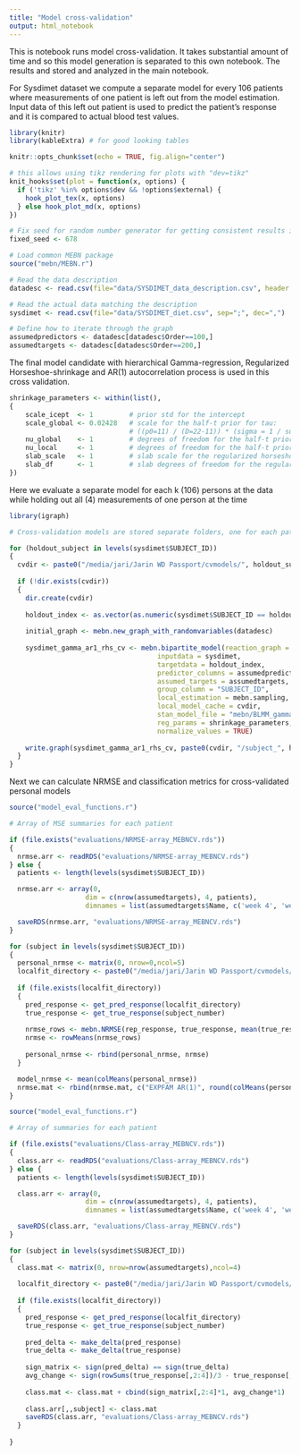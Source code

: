 ```yaml
---
title: "Model cross-validation"
output: html_notebook
---
```


This is notebook runs model cross-validation. It takes substantial amount of time and so this model generation is separated to this own notebook. The results and stored and analyzed in the main notebook.

For Sysdimet dataset we compute a separate model for every 106 patients where measurements of one patient is left out from the model estimation. Input data of this left out patient is used to predict the patient's response and it is compared to actual blood test values.

```r
library(knitr)
library(kableExtra) # for good looking tables

knitr::opts_chunk$set(echo = TRUE, fig.align="center")

# this allows using tikz rendering for plots with "dev=tikz"
knit_hooks$set(plot = function(x, options) {
  if ('tikz' %in% options$dev && !options$external) {
    hook_plot_tex(x, options)
  } else hook_plot_md(x, options)
})

# Fix seed for random number generator for getting consistent results in kmeans etc.
fixed_seed <- 678

# Load common MEBN package
source("mebn/MEBN.r")
```

```r

# Read the data description
datadesc <- read.csv(file="data/SYSDIMET_data_description.csv", header = TRUE, sep = ";")

# Read the actual data matching the description
sysdimet <- read.csv(file="data/SYSDIMET_diet.csv", sep=";", dec=",")

# Define how to iterate through the graph
assumedpredictors <- datadesc[datadesc$Order==100,]    
assumedtargets <- datadesc[datadesc$Order==200,] 
```

The final model candidate with hierarchical Gamma-regression, Regularized Horseshoe-shrinkage and AR(1) autocorrelation process is used in this cross validation.

```r
shrinkage_parameters <- within(list(),
{
    scale_icept  <- 1         # prior std for the intercept
    scale_global <- 0.02428   # scale for the half-t prior for tau: 
                              # ((p0=11) / (D=22-11)) * (sigma = 1 / sqrt(n=106*4))
    nu_global    <- 1         # degrees of freedom for the half-t priors for tau
    nu_local     <- 1         # degrees of freedom for the half-t priors for lambdas
    slab_scale   <- 1         # slab scale for the regularized horseshoe
    slab_df      <- 1         # slab degrees of freedom for the regularized horseshoe           
})
```

Here we evaluate a separate model for each k (106) persons at the data while holding out all (4) measurements of one person at the time

```r
library(igraph)

# Cross-validation models are stored separate folders, one for each patient.

for (holdout_subject in levels(sysdimet$SUBJECT_ID))
{
  cvdir <- paste0("/media/jari/Jarin WD Passport/cvmodels/", holdout_subject)
  
  if (!dir.exists(cvdir))
  {
    dir.create(cvdir)
  
    holdout_index <- as.vector(as.numeric(sysdimet$SUBJECT_ID == holdout_subject))
  
    initial_graph <- mebn.new_graph_with_randomvariables(datadesc)
    
    sysdimet_gamma_ar1_rhs_cv <- mebn.bipartite_model(reaction_graph = initial_graph, 
                                     inputdata = sysdimet,
                                     targetdata = holdout_index,
                                     predictor_columns = assumedpredictors, 
                                     assumed_targets = assumedtargets, 
                                     group_column = "SUBJECT_ID",
                                     local_estimation = mebn.sampling,
                                     local_model_cache = cvdir, 
                                     stan_model_file = "mebn/BLMM_gamma_ar1_rhs_cv.stan",
                                     reg_params = shrinkage_parameters,
                                     normalize_values = TRUE)
  
    write.graph(sysdimet_gamma_ar1_rhs_cv, paste0(cvdir, "/subject_", holdout_subject, ".graphml", "graphml"))
  }
}
```

Next we can calculate NRMSE and classification metrics for cross-validated personal models

```r
source("model_eval_functions.r")

# Array of MSE summaries for each patient

if (file.exists("evaluations/NRMSE-array_MEBNCV.rds"))
{
  nrmse.arr <- readRDS("evaluations/NRMSE-array_MEBNCV.rds")
} else {
  patients <- length(levels(sysdimet$SUBJECT_ID))

  nrmse.arr <- array(0, 
                   dim = c(nrow(assumedtargets), 4, patients),
                   dimnames = list(assumedtargets$Name, c('week 4', 'week 8', 'week 12', '12 week change'), levels(sysdimet$SUBJECT_ID)))

  saveRDS(nrmse.arr, "evaluations/NRMSE-array_MEBNCV.rds")
}

for (subject in levels(sysdimet$SUBJECT_ID))
{
  personal_nrmse <- matrix(0, nrow=0,ncol=5)
  localfit_directory <- paste0("/media/jari/Jarin WD Passport/cvmodels/", subject)
  
  if (file.exists(localfit_directory))
  {
    pred_response <- get_pred_response(localfit_directory)
    true_response <- get_true_response(subject_number)
  
    nrmse_rows <- mebn.NRMSE(rep_response, true_response, mean(true_response))
    nrmse <- rowMeans(nrmse_rows)
  
    personal_nrmse <- rbind(personal_nrmse, nrmse)
  }

  model_nrmse <- mean(colMeans(personal_nrmse))
  nrmse.mat <- rbind(nrmse.mat, c("EXPFAM AR(1)", round(colMeans(personal_nrmse), 3), round(model_nrmse, 3)))
}

```


```r
source("model_eval_functions.r")

# Array of summaries for each patient

if (file.exists("evaluations/Class-array_MEBNCV.rds"))
{
  class.arr <- readRDS("evaluations/Class-array_MEBNCV.rds")
} else {
  patients <- length(levels(sysdimet$SUBJECT_ID))

  class.arr <- array(0, 
                   dim = c(nrow(assumedtargets), 4, patients),
                   dimnames = list(assumedtargets$Name, c('week 4', 'week 8', 'week 12', '12 week change'), levels(sysdimet$SUBJECT_ID)))

  saveRDS(class.arr, "evaluations/Class-array_MEBNCV.rds")
}

for (subject in levels(sysdimet$SUBJECT_ID))
{
  class.mat <- matrix(0, nrow=nrow(assumedtargets),ncol=4)
  
  localfit_directory <- paste0("/media/jari/Jarin WD Passport/cvmodels/", subject)
  
  if (file.exists(localfit_directory))
  {
    pred_response <- get_pred_response(localfit_directory)
    true_response <- get_true_response(subject_number)
  
    pred_delta <- make_delta(pred_response)
    true_delta <- make_delta(true_response)
    
    sign_matrix <- sign(pred_delta) == sign(true_delta)
    avg_change <- sign(rowSums(true_response[,2:4])/3 - true_response[,1]) == sign(rowSums(pred_response[,2:4])/3 - pred_response[,1])
    
    class.mat <- class.mat + cbind(sign_matrix[,2:4]*1, avg_change*1)
    
    class.arr[,,subject] <- class.mat
    saveRDS(class.arr, "evaluations/Class-array_MEBNCV.rds")
  }
  
}

```


